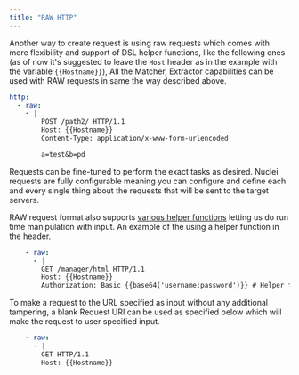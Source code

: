```yaml
---
title: "RAW HTTP"
---
```


Another way to create request is using raw requests which comes with more flexibility and support of DSL helper functions, like the following ones (as of now it's suggested to leave the `Host` header as in the example with the variable `{{Hostname}}`), All the Matcher, Extractor capabilities can be used with RAW requests in same the way described above. 

```yaml
http:
  - raw:
    - |
        POST /path2/ HTTP/1.1
        Host: {{Hostname}}
        Content-Type: application/x-www-form-urlencoded

        a=test&b=pd
```
Requests can be fine-tuned to perform the exact tasks as desired. Nuclei requests are fully configurable meaning you can configure and define each and every single thing about the requests that will be sent to the target servers.

RAW request format also supports [various helper functions](/template-guide/helper-functions/) letting us do run time manipulation with input. An example of the using a helper function in the header. 

```yaml
    - raw:
      - |
        GET /manager/html HTTP/1.1
        Host: {{Hostname}}
        Authorization: Basic {{base64('username:password')}} # Helper function to encode input at run time.
```

To make a request to the URL specified as input without any additional tampering, a blank Request URI can be used as specified below which will make the request to user specified input.

```yaml
    - raw:
      - |
        GET HTTP/1.1
        Host: {{Hostname}}
```


